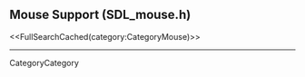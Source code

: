 <!-- #master-page:CategoryTemplate -->
<!-- #master-date:Unknown-Date -->
<!-- format wiki -->
<!-- language en -->

== Mouse Support (SDL_mouse.h) ==

<<FullSearchCached(category:CategoryMouse)>>

----
CategoryCategory
